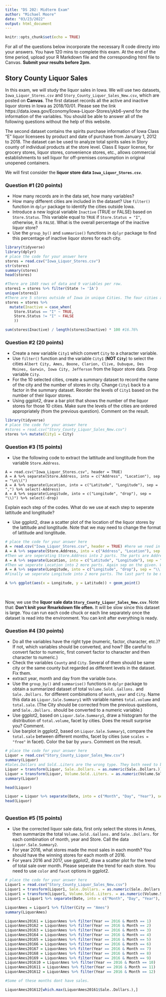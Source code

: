 ---
title: "DS 202: Midterm Exam"
author: "Michael Moore"
date: "03/23/2022"
output: html_document
---

```{r setup, include=FALSE}
knitr::opts_chunk$set(echo = TRUE)
```

For all of the questions below incorporate the necessary R code directy into your answers. You have 120 mins to complete this exam. At the end of the time period, upload your R Markdown file and the corresponding html file to Canvas. **Submit your results before 2pm.**

## Story County Liquor Sales

In this exam, we will study the liquor sales in Iowa. We will use two datasets, `Iowa_Liquor_Stores.csv` and `Story_County_Liquor_Sales_New.csv`, which are posted on **Canvas**.
The first dataset records all the active and inactive liquor stores in Iowa as 2018/10/01. Please see the link https://data.iowa.gov/Economy/Iowa-Liquor-Stores/ykb6-ywnd for the information of the variables. You should be able to answer all of the following questions without the help of this website.

The second dataset contains the spirits purchase information of Iowa Class "E" liquor licensees by product and date of purchase from January 1, 2012 to 2018. The dataset can be used to analyze total spirits sales in Story county of individual products at the store level.
Class E liquor license, for grocery stores, liquor stores, convenience stores, etc., allows commercial establishments to sell liquor for off-premises consumption in original unopened containers.

We will first consider the **liquor store data `Iowa_Liquor_Stores.csv`**.

### Question #1 (20 points)

- How many records are in the data set, how many variables?
- How many different cities are included in the dataset? Use `filter()` function in `dplyr` package to identify the cities outside Iowa.
- Introduce a new logical variable `Inactive` (TRUE or FALSE) based on `Store.Status`. This variable equal to `TRUE` if `Store.Status = "I"`, otherwise, it is `FALSE`. What is the overall percentage of the inactive liquor store? 
- Use the `group_by()` and `summarise()` functions in `dplyr` package to find this percentage of inactive liquor stores for each city.

```{r, message = FALSE}
library(tidyverse)
library(dplyr)
# place the code for your answer here
stores = read.csv("Iowa_Liquor_Stores.csv")
str(stores)
summary(stores)
head(stores)

#There are 1849 rows of data and 9 variables per row.
stores1 = stores %>% filter(State != 'IA')
unique(stores1)
#There are 5 stores outside of Iowa in unique Cities. The four cities are Chicago, Atlanta, Pasadena, and Colorado Springs. One of the entries does not have a city with it.
stores = stores %>%
  mutate(Inactive = case_when(
    Store.Status == "I" ~ TRUE,
    Store.Status != "I" ~ FALSE
    ))

sum(stores$Inactive) / length(stores$Inactive) * 100 #16.76%
```

### Question #2 (20 points)

- Create a new variable `City1` which convert `City` to a character variable.
- Use `filter()` function and the variable `City1` (**NOT `City`**) to select the cities `Albert City, Ames, Boone, Clarion, Clive, Dubuque, Des Moines, Garwin, Iowa City, Jefferson` from the liquor store data. Drop variable `City`.
- For the 10 selected cities, create a summary dataset to record the name of the city and the number of stores in city. Change `City1` back to a factor in the summary dataset. Reorder the levels of `City1` based on the number of their liquor stores.
- Using ggplot2, draw a bar plot that shows the number of the liquor stores for those 10 cities. Make sure the levels of the cities are ordered appropriately (from the previous question). Comment on the result.

```{r, message = FALSE}
library(tidyverse)
# place the code for your answer here
#stores = read.csv("Story_County_Liquor_Sales_New.csv")
stores %>% mutate(City1 = City)
```

### Question #3 (15 points)

- Use the following code to extract the lattitude and longtitude from the variable `Store.Address`. 
```
A = read.csv("Iowa_Liquor_Stores.csv", header = TRUE)
A = A %>% separate(Store.Address, into = c("Address", "Location"), sep = "\n\\(")
A = A %>% separate(Location, into = c("Latitude", "Longitude"), sep = ",") %>% select(-Address)
A = A %>% separate(Longitude, into = c("Longitude", "drop"), sep = "\\)") %>% select(-drop)
```
Explain each step of the codes. What do we use at each step to seperate lattitude and longtitude?  

- Use ggplot2, draw a scatter plot of the location of the liquor stores by the lattitude and longtitude. Note that we may need to change the format of lattitude and longtitude.

```{r, message = FALSE}
# place the code for your answer here
A = read.csv("Iowa_Liquor_Stores.csv", header = TRUE) #here we reed in the data
A = A %>% separate(Store.Address, into = c("Address", "Location"), sep = "\n\\(")
#Then we are seperating Store.Address into 2 parts. The parts are Address and Location. Sep on the given.
A = A %>% separate(Location, into = c("Latitude", "Longitude"), sep = ",") %>% select(-Address)
#Then we seperate Location into 2 more parts. Again sep on the given. We then select Address with the select() call. This drops Address
A = A %>% separate(Longitude, into = c("Longitude", "drop"), sep = "\\)") %>% select(-drop)
#Finally we seperate Longitude into 2 more parts. The last part to be made is drop. We sep on "\\)" for this one. And finally we select drop to drop.

A %>% ggplot(aes(x = Longitude, y = Latitude)) + geom_point()
```

<br>

Now, we use the **liquor sale data `Story_County_Liquor_Sales_New.csv`**.
Note that: **Don't knit your Rmarkdown file often.** It will be slow since this dataset is large. You can run each code chuck or each line separately once the dataset is read into the environment. You can knit after everything is ready.

### Question #4 (30 points)

- Do all the variables have the right type (numeric, factor, character, etc.)? If not, which variables should be converted, and how? (Be careful to convert factor to numeric, first convert factor to character and then character to numeric.)
- Check the variables `County` and `City`. Several of them should be same city or the same county but regarded as different levels in the dataset. Fix them.
- extract year, month and day from the variable `Date`.
- Use the `group_by()` and `summarise()` functions in `dplyr` package to obtain a summarized dataset of total `Volume.Sold..Gallons.` and `Sale..Dollars.` for different combinations of `month`, `year` and `City`. Name this data as `Liquor.Sale.Summary1` with variable names `total.volume` and `total.sale`. (The City should be corrected from the previous questions, and `Sale..Dollars.` should be converted to a numeric variable.)
- Use ggplot2, based on `Liquor.Sale.Summary1`, draw a histogram for the distribution of `total.volume`, facet by cities. Does the result surprise you? Comment.
- Use barplot in ggplot2, based on `Liquor.Sale.Summary1`, compare the `total.sale` between different months, facet by cities (use `scales = "free"` in facet). Color the bar by `years`. Comment on the result.

```{r, message = FALSE}
# place the code for your answer here
Liquor = read.csv("Story_County_Liquor_Sales_New.csv")
summary(Liquor)
#Sales.Dollars and Sold..Liters are the wrong type. They both need to be converted to int.
Liquor = transform(Liquor, Sale..Dollars. = as.numeric(Sale..Dollars.))
Liquor = transform(Liquor, Volume.Sold..Liters. = as.numeric(Volume.Sold..Liters.))
summary(Liquor)

head(Liquor)

Liquor = Liquor %>% separate(Date, into = c("Month", "Day", "Year"), sep = "/")
head(Liquor)



```

### Question #5 (15 points)

- Use the corrected liquor sale data, first only select the stores in Ames, then summarize the total `Volume.Sold..Gallons.` and `Sale..Dollars.` for each combination of month, year and Store. Call the data `Liquor.Sale.Summary2`.
- For year 2016, what stores made the most sales in each month? You should have the winning stores for each month of 2016.
- For years 2016 and 2017, use ggplot2, draw a scatter plot for the trend of total sale over month. Please seperate the trend for each store. You need to use `color` and `facet` options in ggplot2.

```{r, message = FALSE}
# place the code for your answer here
Liquor1 = read.csv("Story_County_Liquor_Sales_New.csv")
Liquor1 = transform(Liquor1, Sale..Dollars. = as.numeric(Sale..Dollars.))
Liquor1 = transform(Liquor1, Volume.Sold..Liters. = as.numeric(Volume.Sold..Liters.))
Liquor1 = Liquor1 %>% separate(Date, into = c("Month", "Day", "Year"), sep = "/")

LiquorAmes = Liquor1 %>% filter(City == "Ames")
summary(LiquorAmes)

LiquorAmes20161 = LiquorAmes %>% filter(Year == 2016 & Month == 1)
LiquorAmes20162 = LiquorAmes %>% filter(Year == 2016 & Month == 2)
LiquorAmes20163 = LiquorAmes %>% filter(Year == 2016 & Month == 3)
LiquorAmes20164 = LiquorAmes %>% filter(Year == 2016 & Month == 4)
LiquorAmes20165 = LiquorAmes %>% filter(Year == 2016 & Month == 5)
LiquorAmes20166 = LiquorAmes %>% filter(Year == 2016 & Month == 6)
LiquorAmes20167 = LiquorAmes %>% filter(Year == 2016 & Month == 7)
LiquorAmes20168 = LiquorAmes %>% filter(Year == 2016 & Month == 8)
LiquorAmes20169 = LiquorAmes %>% filter(Year == 2016 & Month == 9)
LiquorAmes201610 = LiquorAmes %>% filter(Year == 2016 & Month == 10)
LiquorAmes201611 = LiquorAmes %>% filter(Year == 2016 & Month == 11)
LiquorAmes201612 = LiquorAmes %>% filter(Year == 2016 & Month == 12)

#Some of these months dont have sales.

LiquorAmes201612[which.max(LiquorAmes20161$Sale..Dollars.),]

```



